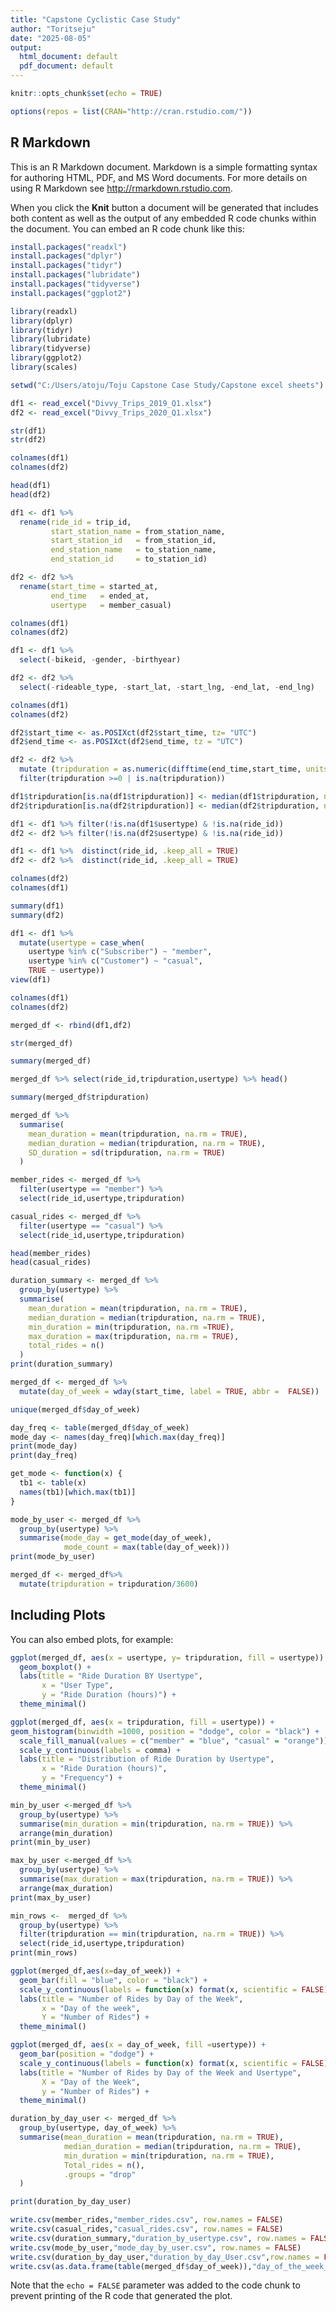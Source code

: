 ---
title: "Capstone Cyclistic Case Study"
author: "Toritseju"
date: "2025-08-05"
output:
  html_document: default
  pdf_document: default
---

```{r setup, include=FALSE}
knitr::opts_chunk$set(echo = TRUE)
```
```{r}
options(repos = list(CRAN="http://cran.rstudio.com/"))
```

## R Markdown

This is an R Markdown document. Markdown is a simple formatting syntax for authoring HTML, PDF, and MS Word documents. For more details on using R Markdown see <http://rmarkdown.rstudio.com>.

When you click the **Knit** button a document will be generated that includes both content as well as the output of any embedded R code chunks within the document. You can embed an R code chunk like this:

```{r install packages}
install.packages("readxl")
install.packages("dplyr")
install.packages("tidyr")
install.packages("lubridate")
install.packages("tidyverse")
install.packages("ggplot2")
```
```{r open packages}
library(readxl)
library(dplyr)
library(tidyr)
library(lubridate)
library(tidyverse)
library(ggplot2)
library(scales)
```
```{r set directory path}
setwd("C:/Users/atoju/Toju Capstone Case Study/Capstone excel sheets")
```
```{r read data files}
df1 <- read_excel("Divvy_Trips_2019_Q1.xlsx")
df2 <- read_excel("Divvy_Trips_2020_Q1.xlsx")
```
```{r structure data files}
str(df1)
str(df2)
```
```{r column names data files}
colnames(df1)
colnames(df2)
```
```{r first few rows of data files}
head(df1)
head(df2)
```
```{r Rename columns in data file 1 to match data file 2}
df1 <- df1 %>%
  rename(ride_id = trip_id,
         start_station_name = from_station_name,
         start_station_id   = from_station_id,
         end_station_name   = to_station_name,
         end_station_id     = to_station_id)
```


```{r Rename columns in datafile 2 to match dta file 1}
df2 <- df2 %>%
  rename(start_time = started_at,
         end_time   = ended_at,
         usertype   = member_casual)
```


```{r verify column names in df1 and df2 match after renaming}
colnames(df1)
colnames(df2)
```
```{r Delete unwanted columns in df1}
df1 <- df1 %>% 
  select(-bikeid, -gender, -birthyear)
```
```{r Delete unwanted columns in df2}
df2 <- df2 %>%
  select(-rideable_type, -start_lat, -start_lng, -end_lat, -end_lng)
```
```{r Verify Column names match in df1 and df2 after deletion of unwanted columns}
colnames(df1)
colnames(df2)
```
```{r set date time format for trip duration calculation in df2}
df2$start_time <- as.POSIXct(df2$start_time, tz= "UTC")
df2$end_time <- as.POSIXct(df2$end_time, tz = "UTC")
```


```{r Calculate trip duration in df2 and remove negative values}
df2 <- df2 %>%
  mutate (tripduration = as.numeric(difftime(end_time,start_time, units = "secs")))%>%
  filter(tripduration >=0 | is.na(tripduration))
```


```{r Impute missing values}
df1$tripduration[is.na(df1$tripduration)] <- median(df1$tripduration, na.rm = TRUE)
df2$tripduration[is.na(df2$tripduration)] <- median(df2$tripduration, na.rm = TRUE)
```


```{r Remove rows with missing usertype or ride_id}
df1 <- df1 %>% filter(!is.na(df1$usertype) & !is.na(ride_id))
df2 <- df2 %>% filter(!is.na(df2$usertype) & !is.na(ride_id))
```


```{r remove duplicates}
df1 <- df1 %>%  distinct(ride_id, .keep_all = TRUE)
df2 <- df2 %>%  distinct(ride_id, .keep_all = TRUE)
```


```{r Verify new column calculation was done and columns match in df1 ad df2}
colnames(df2)
colnames(df1)
```
```{r summarise statistics of  df1 and df2}
summary(df1)
summary(df2)
```
```{r change values in usertype column in df1 to match df2 usertype}
df1 <- df1 %>%
  mutate(usertype = case_when(
    usertype %in% c("Subscriber") ~ "member",
    usertype %in% c("Customer") ~ "casual",
    TRUE ~ usertype))
view(df1)
```



```{r verify the column match in df1 and df2 before merging data files}
colnames(df1)
colnames(df2)
```


```{r merge df1 and df2}
merged_df <- rbind(df1,df2)
```


```{r structure of merged data files}
str(merged_df)
```


```{r summary of merged data files}
summary(merged_df)
```


```{r tibble of merged data files}
merged_df %>% select(ride_id,tripduration,usertype) %>% head()
```


```{r summary of trip duration column in merged data file}
summary(merged_df$tripduration)
```


```{r summary of statistics on merged data file}
merged_df %>%
  summarise(
    mean_duration = mean(tripduration, na.rm = TRUE),
    median_duration = median(tripduration, na.rm = TRUE),
    SD_duration = sd(tripduration, na.rm = TRUE)
  )
```


```{r filter out information on member riders}
member_rides <- merged_df %>%
  filter(usertype == "member") %>%
  select(ride_id,usertype,tripduration)
```


```{r filter out information on casual riders}
casual_rides <- merged_df %>%
  filter(usertype == "casual") %>%
  select(ride_id,usertype,tripduration)
```


```{r tibble on filtered information on member and casual riders}
head(member_rides)
head(casual_rides)
```


```{r statistics about duration summary by group member and casual}
duration_summary <- merged_df %>%
  group_by(usertype) %>%
  summarise(
    mean_duration = mean(tripduration, na.rm = TRUE),
    median_duration = median(tripduration, na.rm = TRUE),
    min_duration = min(tripduration, na.rm =TRUE),
    max_duration = max(tripduration, na.rm = TRUE),
    total_rides = n()
  )
print(duration_summary)
```


```{r get day of the week for start time of rides}
merged_df <- merged_df %>%
  mutate(day_of_week = wday(start_time, label = TRUE, abbr =  FALSE))
```


```{r list days of the week on data file}
unique(merged_df$day_of_week)
```


```{r get mode for day of the week with most rides}
day_freq <- table(merged_df$day_of_week)
mode_day <- names(day_freq)[which.max(day_freq)]
print(mode_day)
print(day_freq)
```


```{r create mode function}
get_mode <- function(x) {
  tb1 <- table(x)
  names(tb1)[which.max(tb1)]
}
```


```{r get mode by usertype}
mode_by_user <- merged_df %>%
  group_by(usertype) %>%
  summarise(mode_day = get_mode(day_of_week),
            mode_count = max(table(day_of_week)))
print(mode_by_user)
```


```{r change trip duration data from measurement in seconds to hours}
merged_df <- merged_df%>%
  mutate(tripduration = tripduration/3600)
```


## Including Plots

You can also embed plots, for example:

```{r boxplot duration by usertype}
ggplot(merged_df, aes(x = usertype, y= tripduration, fill = usertype)) +
  geom_boxplot() +
  labs(title = "Ride Duration BY Usertype",
       x = "User Type",
       y = "Ride Duration (hours)") +
  theme_minimal()
```



```{r histogram plot of duration by usertype}
ggplot(merged_df, aes(x = tripduration, fill = usertype)) +
geom_histogram(binwidth =1000, position = "dodge", color = "black") +
  scale_fill_manual(values = c("member" = "blue", "casual" = "orange"))+
  scale_y_continuous(labels = comma) +
  labs(title = "Distribution of Ride Duration by Usertype",
       x = "Ride Duration (hours)",
       y = "Frequency") + 
  theme_minimal()
```


```{r summary of minimum duration by user type}
min_by_user <-merged_df %>%
  group_by(usertype) %>% 
  summarise(min_duration = min(tripduration, na.rm = TRUE)) %>%
  arrange(min_duration)
print(min_by_user)
```
```{r summary of maximum duration by user type}
max_by_user <-merged_df %>%
  group_by(usertype) %>% 
  summarise(max_duration = max(tripduration, na.rm = TRUE)) %>%
  arrange(max_duration)
print(max_by_user)
```


```{r data information about minimum duration usertype}
min_rows <-  merged_df %>%
  group_by(usertype) %>%
  filter(tripduration == min(tripduration, na.rm = TRUE)) %>%
  select(ride_id,usertype,tripduration)
print(min_rows)
```


```{r barchart of number of rides by day of the week}
ggplot(merged_df,aes(x=day_of_week)) +
  geom_bar(fill = "blue", color = "black") +
  scale_y_continuous(labels = function(x) format(x, scientific = FALSE))
  labs(title = "Number of Rides by Day of the Week",
       x = "Day of the week",
       Y = "Number of Rides") +
  theme_minimal()
```


```{r barchart on number of rides by day of the week by usertype}
ggplot(merged_df, aes(x = day_of_week, fill =usertype)) +
  geom_bar(position = "dodge") +
  scale_y_continuous(labels = function(x) format(x, scientific = FALSE))
  labs(title = "Number of Rides by Day of the Week and Usertype",
       X = "Day of the Week",
       y = "Number of Rides") +
  theme_minimal()
```


```{r information by day by usertype}
duration_by_day_user <- merged_df %>%
  group_by(usertype, day_of_week) %>%
  summarise(mean_duration = mean(tripduration, na.rm = TRUE),
            median_duration = median(tripduration, na.rm = TRUE),
            min_duration = min(tripduration, na.rm = TRUE),
            Total_rides = n(),
            .groups = "drop"
  )
```



```{r information by day by usertype 2}
print(duration_by_day_user)
```
```{r export files}
write.csv(member_rides,"member_rides.csv", row.names = FALSE)
write.csv(casual_rides,"casual_rides.csv", row.names = FALSE)
write.csv(duration_summary,"duration_by_usertype.csv", row.names = FALSE)
write.csv(mode_by_user,"mode_day_by_user.csv", row.names = FALSE)
write.csv(duration_by_day_user,"duration_by_day_User.csv",row.names = FALSE)
write.csv(as.data.frame(table(merged_df$day_of_week)),"day_of_the_week_freq.csv", row.names = FALSE)
```

Note that the `echo = FALSE` parameter was added to the code chunk to prevent printing of the R code that generated the plot.
